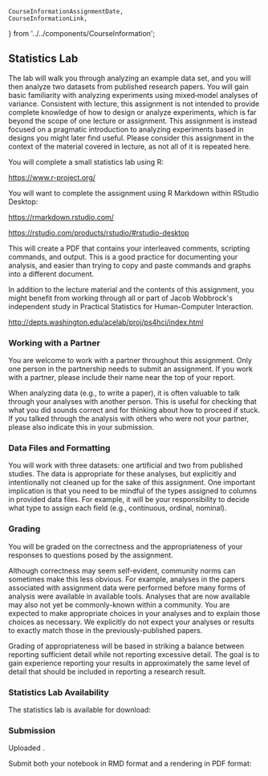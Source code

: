     CourseInformationAssignmentDate,
    CourseInformationLink,
} from '../../components/CourseInformation';

## Statistics Lab

The lab will walk you through analyzing an example data set,
and you will then analyze two datasets from published research papers.
You will gain basic familiarity with analyzing experiments using mixed‑model analyses of variance.
Consistent with lecture, this assignment is not intended to provide complete knowledge of how to design
or analyze experiments, which is far beyond the scope of one lecture or assignment.
This assignment is instead focused on a pragmatic introduction to analyzing
experiments based in designs you might later find useful.
Please consider this assignment in the context of the material covered in lecture, as not all of it is repeated here.

You will complete a small statistics lab using R:

<https://www.r-project.org/>

You will want to complete the assignment using R Markdown within RStudio Desktop:

<https://rmarkdown.rstudio.com/>

<https://rstudio.com/products/rstudio/#rstudio-desktop>

This will create a PDF that contains your interleaved comments, scripting commands, and output.
This is a good practice for documenting your analysis, and easier than trying to copy and paste commands and graphs into a different document.

In addition to the lecture material and the contents of this assignment,
you might benefit from working through all or part of
Jacob Wobbrock's independent study in Practical Statistics for Human-Computer Interaction.

<http://depts.washington.edu/acelab/proj/ps4hci/index.html>

### Working with a Partner

You are welcome to work with a partner throughout this assignment. Only one person in the partnership needs to submit an assignment. If you work with a partner, please include their name near the top of your report.

When analyzing data (e.g., to write a paper), it is often valuable to talk through your analyses with another person.
This is useful for checking that what you did sounds correct and for thinking about how to proceed if stuck.
If you talked through the analysis with others who were not your partner, please also indicate this in your submission.

### Data Files and Formatting

You will work with three datasets: one artificial and two from published studies.
The data is appropriate for these analyses, but explicitly and intentionally not cleaned up for the sake of this assignment.
One important implication is that you need to be mindful of the types assigned to columns in provided data files.
For example, it will be your responsibility to decide what type to assign each field (e.g., continuous, ordinal, nominal).

### Grading

You will be graded on the correctness and the appropriateness of your responses to questions posed by the assignment.

Although correctness may seem self-evident, community norms can sometimes make this less obvious.
For example, analyses in the papers associated with assignment data were performed before many forms of analysis were available in available tools.
Analyses that are now available may also not yet be commonly-known within a community.
You are expected to make appropriate choices in your analyses and to explain those choices as necessary.
We explicitly do not expect your analyses or results to exactly match those in the previously-published papers.

Grading of appropriateness will be based in striking a balance between reporting sufficient detail while not reporting excessive detail.
The goal is to gain experience reporting your results in approximately the same level of detail that should be included in reporting a research result.

### Statistics Lab Availability

<!--
The statistics lab will be made available for download <CourseInformationAssignmentDate assignmentDateName='assignmentDateAvailableStatisticsLab' />.
-->

The statistics lab is available for download:

<p><CourseInformationLink linkName='linkStatisticsLab' /></p>

### Submission

Uploaded <CourseInformationAssignmentDate assignmentDateName='assignmentDateDueStatisticsLab' />.

Submit both your notebook in RMD format and a rendering in PDF format:

<p><CourseInformationLink linkName='linkSubmitStatisticsLab' /></p>
